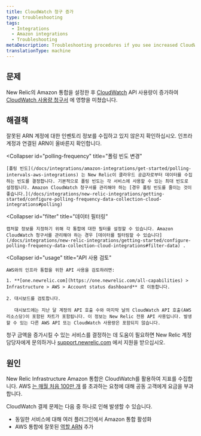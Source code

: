 ```yaml
---
title: CloudWatch 청구 증가
type: troubleshooting
tags:
  - Integrations
  - Amazon integrations
  - Troubleshooting
metaDescription: Troubleshooting procedures if you see increased CloudWatch billing with your infrastructure integration for AWS.
translationType: machine
---
```


## 문제

New Relic의 Amazon 통합을 설정한 후 [CloudWatch](https://aws.amazon.com/cloudwatch/) API 사용량이 증가하여 [CloudWatch 사용량 청구서](https://aws.amazon.com/cloudwatch/pricing/) 에 영향을 미쳤습니다.

## 해결책

<CollapserGroup>
  <Collapser
    id="arn"
    title="인프라 계정의 ARN 확인"
  >
    잘못된 ARN 계정에 대한 인벤토리 정보를 수집하고 있지 않은지 확인하십시오. 인프라 계정과 연결된 ARN이 올바른지 확인합니다.
  </Collapser>

  <Collapser
    id="polling-frequency"
    title="폴링 빈도 변경"
  >
    [폴링 빈도](/docs/integrations/amazon-integrations/get-started/polling-intervals-aws-integrations) 는 New Relic이 클라우드 공급자로부터 데이터를 수집하는 빈도를 결정합니다. 기본적으로 폴링 빈도는 각 서비스에 사용할 수 있는 최대 빈도로 설정됩니다. Amazon CloudWatch 청구서를 관리해야 하는 [경우 폴링 빈도를 줄이는 것이 좋습니다.](/docs/integrations/new-relic-integrations/getting-started/configure-polling-frequency-data-collection-cloud-integrations#polling)
  </Collapser>

  <Collapser
    id="filter"
    title="데이터 필터링"
  >
    캡처할 정보를 지정하기 위해 각 통합에 대한 필터를 설정할 수 있습니다. Amazon CloudWatch 청구서를 관리해야 하는 경우 [데이터를 필터링할 수 있습니다](/docs/integrations/new-relic-integrations/getting-started/configure-polling-frequency-data-collection-cloud-integrations#filter-data) .
  </Collapser>

  <Collapser
    id="usage"
    title="API 사용 검토"
  >
    AWS와의 인프라 통합을 위한 API 사용을 검토하려면:

    1. **[one.newrelic.com](https://one.newrelic.com/all-capabilities) > Infrastructure > AWS > Account status dashboard** 로 이동합니다.

    2. 대시보드를 검토합니다.

       대시보드에는 지난 달 계정의 API 호출 수와 마지막 날의 CloudWatch API 호출(AWS 리소스당)이 포함된 차트가 포함됩니다. 이 정보는 New Relic 전용 API 사용입니다. 발생할 수 있는 다른 AWS API 또는 CloudWatch 사용량은 포함되지 않습니다.
  </Collapser>
</CollapserGroup>

청구 금액을 증가시킬 수 있는 서비스를 결정하는 데 도움이 필요하면 New Relic 계정 담당자에게 문의하거나 [support.newrelic.com](https://support.newrelic.com/) 에서 지원을 받으십시오.

## 원인

New Relic Infrastructure Amazon 통합은 CloudWatch를 활용하여 지표를 수집합니다. AWS [는 매월 처음 100만 개](http://docs.aws.amazon.com/AmazonCloudWatch/latest/monitoring/cloudwatch_limits.html) 를 초과하는 요청에 대해 공동 고객에게 요금을 부과합니다.

CloudWatch 결제 문제는 다음 중 하나로 인해 발생할 수 있습니다.

* 동일한 서비스에 대해 여러 플러그인에서 Amazon 통합 활성화
* AWS 통합에 잘못된 [역할 ARN](http://docs.aws.amazon.com/general/latest/gr/aws-arns-and-namespaces.html) 추가